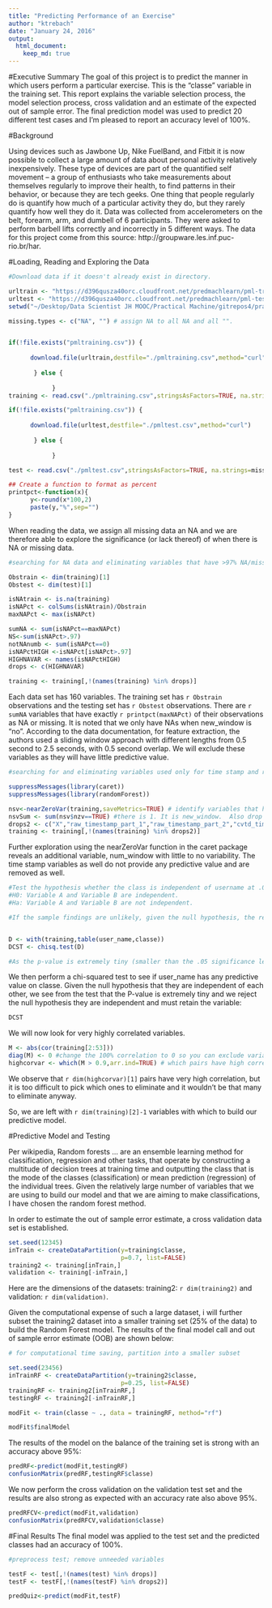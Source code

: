 ```yaml
---
title: "Predicting Performance of an Exercise"
author: "ktrebach"
date: "January 24, 2016"
output: 
  html_document:
    keep_md: true
---
```


#Executive Summary
The goal of this project is to predict the manner in which users perform a particular exercise. This is the "classe" variable in the training set. This report explains the variable selection process, the model selection process, cross validation and an estimate of the expected out of sample error. The final prediction model was used to predict 20 different test cases and I'm pleased to report an accuracy level of 100%.


#Background

Using devices such as Jawbone Up, Nike FuelBand, and Fitbit it is now possible to collect a large amount of data about personal activity relatively inexpensively. These type of devices are part of the quantified self movement – a group of enthusiasts who take measurements about themselves regularly to improve their health, to find patterns in their behavior, or because they are tech geeks. One thing that people regularly do is quantify how much of a particular activity they do, but they rarely quantify how well they do it. Data was collected from accelerometers on the belt, forearm, arm, and dumbell of 6 participants. They were asked to perform barbell lifts correctly and incorrectly in 5 different ways. The data for this project come from this source: http://groupware.les.inf.puc-rio.br/har. 

#Loading, Reading and Exploring the Data
```r

#Download data if it doesn't already exist in directory.

urltrain <- "https://d396qusza40orc.cloudfront.net/predmachlearn/pml-training.csv"
urltest <- "https://d396qusza40orc.cloudfront.net/predmachlearn/pml-testing.csv"
setwd("~/Desktop/Data Scientist JH MOOC/Practical Machine/gitrepos4/practicalmachinelearning/gh-pages")

missing.types <- c("NA", "") # assign NA to all NA and all "".


if(!file.exists("pmltraining.csv")) {
      
      download.file(urltrain,destfile="./pmltraining.csv",method="curl")
      
       } else {
            
            }
training <- read.csv("./pmltraining.csv",stringsAsFactors=TRUE, na.strings=missing.types)

if(!file.exists("pmltraining.csv")) {
      
      download.file(urltest,destfile="./pmltest.csv",method="curl")
      
       } else {
            
            }

test <- read.csv("./pmltest.csv",stringsAsFactors=TRUE, na.strings=missing.types)

## Create a function to format as percent
printpct<-function(x){
      y<-round(x*100,2)
      paste(y,"%",sep="")
}

```


When reading the data, we assign all missing data an NA and we are therefore able to explore the significance (or lack thereof) of when there is NA or missing data.  
 
 
```r
 
#searching for NA data and eliminating variables that have >97% NA/missing

Obstrain <- dim(training)[1]
Obstest <- dim(test)[1]

isNAtrain <- is.na(training)
isNAPct <- colSums(isNAtrain)/Obstrain
maxNAPct <- max(isNAPct)

sumNA <- sum(isNAPct==maxNAPct)
NS<-sum(isNAPct>.97)
notNAnumb <- sum(isNAPct==0)
isNAPctHIGH <-isNAPct[isNAPct>.97]
HIGHNAVAR <- names(isNAPctHIGH)
drops <- c(HIGHNAVAR)

training <- training[,!(names(training) %in% drops)]

```

Each data set has 160 variables.  The training set has `r Obstrain` observations and the testing set has `r Obstest` observations.  There are `r sumNA` variables that have exactly `r printpct(maxNAPct)` of their observations as NA or missing.  It is noted that we only have NAs when new_window is "no".  According to the data documentation, for feature extraction, the authors used a sliding window approach with different lengths from 0.5 second to 2.5 seconds, with 0.5 second overlap. We will exclude these variables as they will have little predictive value.


``` r
#searching for and eliminating variables used only for time stamp and record numbers.

suppressMessages(library(caret))
suppressMessages(library(randomForest))

nsv<-nearZeroVar(training,saveMetrics=TRUE) # identify variables that have little to no variability
nsvSum <- sum(nsv$nzv==TRUE) #there is 1. It is new_window.  Also drop time stamp and record number related variables and num_window
drops2 <- c("X","raw_timestamp_part_1","raw_timestamp_part_2","cvtd_timestamp","new_window","num_window")
training <- training[,!(names(training) %in% drops2)]

```

Further exploration using the nearZeroVar function in the caret package reveals an additional variable, num_window with little to no variability.  The time stamp variables as well do not provide any predictive value and are removed as well.


```r
#Test the hypothesis whether the class is independent of username at .05 significance level.
#H0: Variable A and Variable B are independent. 
#Ha: Variable A and Variable B are not independent.

#If the sample findings are unlikely, given the null hypothesis, the researcher rejects the null hypothesis. Typically, this involves comparing the P-value to the significance level, and rejecting the null hypothesis when the P-value is less than the significance level.


D <- with(training,table(user_name,classe))
DCST <- chisq.test(D)

#As the p-value is extremely tiny (smaller than the .05 significance level), we reject the null hypothesis that the username is independent of the classe.  therefore we must keep it in.

```

We then perform a chi-squared test to see if user_name has any predictive value on classe.  Given the null hypothesis that they are independent of each other, we see from the test that the P-value is extremely tiny and we reject the null hypothesis they are independent and must retain the variable:

```r
DCST
```

We will now look for very highly correlated variables.

``` r

M <- abs(cor(training[2:53]))
diag(M) <- 0 #change the 100% correlation to 0 so you can exclude variables correlated with themselves
highcorvar <- which(M > 0.9,arr.ind=TRUE) # which pairs have high correlation


```

We observe that `r dim(highcorvar)[1]` pairs have very high correlation, but it is too difficult to pick which ones to eliminate and it wouldn't be that many to eliminate anyway.

So, we are left with `r dim(training)[2]-1` variables with which to build our predictive model.

#Predictive Model and Testing

Per wikipedia, Random forests ... are an ensemble learning method for classification, regression and other tasks, that operate by constructing a multitude of decision trees at training time and outputting the class that is the mode of the classes (classification) or mean prediction (regression) of the individual trees. Given the relatively large number of variables that we are using to build our model and that we are aiming to make classifications, I have chosen the random forest method.  

In order to estimate the out of sample error estimate, a cross validation data set is established. 

```r

set.seed(12345)
inTrain <- createDataPartition(y=training$classe,
                               p=0.7, list=FALSE)  
training2 <- training[inTrain,]
validation <- training[-inTrain,]


```

Here are the dimensions of the datasets: training2:  `r dim(training2)` and validation: `r dim(validation)`.
 
Given the computational expense of such a large dataset, i will further subset the training2 dataset into a smaller training set (25% of the data) to build the Random Forest model.  The results of the final model call and out of sample error estimate (OOB) are shown below:


```r

# for computational time saving, partition into a smaller subset

set.seed(23456)
inTrainRF <- createDataPartition(y=training2$classe,
                               p=0.25, list=FALSE)  
trainingRF <- training2[inTrainRF,]
testingRF <- training2[-inTrainRF,]

modFit <- train(classe ~ ., data = trainingRF, method="rf")

modFit$finalModel


```

The results of the model on the balance of the training set is strong with an accuracy above 95%: 


``` r

predRF<-predict(modFit,testingRF)
confusionMatrix(predRF,testingRF$classe)

```

We now perform the cross validation on the validation test set and the results are also strong as expected with an accuracy rate also above 95%.


```r

predRFCV<-predict(modFit,validation)
confusionMatrix(predRFCV,validation$classe)


```

#Final Results
The final model was applied to the test set and the predicted classes had an accuracy of 100%.

```r
#preprocess test; remove unneeded variables

testF <- test[,!(names(test) %in% drops)]
testF <- testF[,!(names(testF) %in% drops2)]

predQuiz<-predict(modFit,testF)


```

